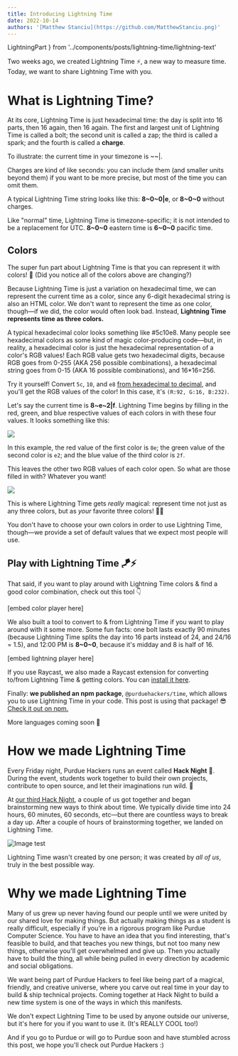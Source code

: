 ```yaml
---
title: Introducing Lightning Time
date: 2022-10-14
authors: '[Matthew Stanciu](https://github.com/MatthewStanciu.png)'
---
```


  LightningPart
} from '../components/posts/lightning-time/lightning-text'

<LightningTimeProvider>

<Clock />

Two weeks ago, we created <span className="font-bold lightning-gradient">Lightning Time</span> ⚡️, a new way to measure time. Today, we want to share Lightning Time with you.

# What is Lightning Time?

At its core, Lightning Time is just hexadecimal time: the day is split into 16 parts, then 16 again, then 16 again. The first and largest
unit of Lightning Time is called a <span className="bolt">bolt</span>; the second unit is called a <span className="zap">zap</span>; the third is called a <span className="spark">spark</span>; and the fourth is
called a **charge**.

To illustrate: the current time in your timezone is <span className="font-mono"><LightningText part={LightningPart.Bolt} />~<LightningText
  part={LightningPart.Zap}
/>~<LightningText part={LightningPart.Spark} />|<LightningText
  part={LightningPart.Charge}
/></span>.

Charges are kind of like seconds: you can include them (and smaller units beyond them) if you want to be more precise, but most of the time you can omit them.

A typical Lightning Time string looks like this: **8~0~0|e**, or **8~0~0** without charges.

Like "normal" time, Lightning Time is timezone-specific; it is not intended to be a replacement for UTC. **8~0~0** eastern time is **6~0~0** pacific time.

## Colors

The super fun part about Lightning Time is that you can represent it with colors! 🌈 (Did you notice all of the colors above are changing?)

Because Lightning Time is just a variation on hexadecimal time, we can represent the current time as a color,
since any 6-digit hexadecimal string is also an HTML color. We don't want to represent the time as one color, though—if we did,
the color would often look bad. Instead, **Lightning Time represents time as three colors.**

A typical hexadecimal color looks something like <span className="font-bold color-demo">#5c10e8</span>. Many people see hexadecimal colors as some kind of magic color-producing code—but,
in reality, a hexadecimal color is just the hexadecimal representation of a color's RGB values! Each RGB value gets two hexadecimal digits,
because RGB goes from 0-255 (AKA 256 possible combinations), a hexadecimal string goes from 0-15 (AKA 16 possible combinations),
and 16\*16=256.

Try it yourself! Convert `5c`, `10`, and `e8` [from hexadecimal to decimal](https://www.rapidtables.com/convert/number/hex-to-decimal.html), and you'll get the RGB values of the color! In this case,
it's `(R:92, G:16, B:232)`.

Let's say the current time is **8~e~2|f**. Lightning Time begins by filling in the red, green, and blue respective values of
each colors in with these four values. It looks something like this:

![](/posts/lightning-time/colors-unfilled.jpg)

In this example, the red value of the first color is `8e`; the green value of the second color is `e2`; and the blue value
of the third color is `2f`.

This leaves the other two RGB values of each color open. So what are those filled in with? Whatever you want!

![](/posts/lightning-time/colors-filled.jpg)

This is where Lightning Time gets _really_ magical: represent time not just as any three colors, but as _your_ favorite three colors! 🤯✨

You don't have to choose your own colors in order to use Lightning Time, though—we provide a set of default values that we expect
most people will use.

## Play with Lightning Time 🪁⚡️

That said, if you want to play around with Lightning Time colors & find a good color combination, check out
this tool 👇

\[embed color player here\]

We also built a tool to convert to & from Lightning Time if you want to play around with it some more.
Some fun facts: one bolt lasts exactly 90 minutes (because Lightning Time splits the day into 16 parts instead of 24, and 24/16 = 1.5),
and 12:00 PM is **8~0~0**, because it's midday and 8 is half of 16.

\[embed lightning player here\]

If you use Raycast, we also made a Raycast extension for converting to/from Lightning Time &
getting colors. You can [install it here](https://github.com/MatthewStanciu/raycast-lightning-time).

Finally: **we published an npm package**, `@purduehackers/time`, which allows you to use Lightning Time in your code.
This post is using that package! 😎 [Check it out on npm.](https://www.npmjs.com/package/@purduehackers/time)

More languages coming soon 👀

# How we made Lightning Time

Every Friday night, Purdue Hackers runs an event called **Hack Night** 🌙.
During the event, students work together to build their own projects, contribute to open source, and let their imaginations run wild. 🧠

At [our third Hack Night](https://events.purduehackers.com/hack-night-03), a couple of us got together and began brainstorming
new ways to think about time. We typically divide time into 24 hours, 60 minutes, 60 seconds, etc—but there are countless ways
to break a day up. After a couple of hours of brainstorming together, we landed on Lightning Time.

![Image test](/posts/lightning-time/hack-night-brainstorming.jpeg)

Lightning Time wasn't created by one person; it was created by _all of us_, truly in the best possible way.

# Why we made Lightning Time

Many of us grew up never having found our people until we were united by our shared love for making things. But actually making
things as a student is really difficult, especially if you're in a rigorous program like Purdue Computer Science.
You have to have an idea that you find interesting, that's feasible to build, and that teaches you new things, but not too many
new things, otherwise you'll get overwhelmed and give up. Then you actually have to build the thing, all while
being pulled in every direction by academic and social obligations.

We want being part of Purdue Hackers to feel like being part of a magical, friendly, and creative universe, where you carve out
real time in your day to build & ship technical projects. Coming together at Hack Night to build a new time system is one of the ways
in which this manifests.

We don't expect Lightning Time to be used by anyone outside our universe, but it's here for you if you want to use it. (It's REALLY COOL too!)

And if you go to Purdue or will go to Purdue soon and have stumbled across this post, we hope you'll check out Purdue Hackers :)

</LightningTimeProvider>
